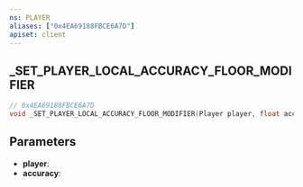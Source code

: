 ```yaml
---
ns: PLAYER
aliases: ["0x4EA69188FBCE6A7D"]
apiset: client
---
```

## _SET_PLAYER_LOCAL_ACCURACY_FLOOR_MODIFIER

```c
// 0x4EA69188FBCE6A7D
void _SET_PLAYER_LOCAL_ACCURACY_FLOOR_MODIFIER(Player player, float accuracy);
```


## Parameters
* **player**:
* **accuracy**:
